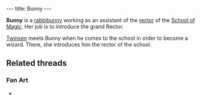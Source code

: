 ---
title: Bunny
---

{{twinsunica import}}{{Infobox Character
 |image=Bunny.jpg
 |race=Rabbibunny
 |gender=Female
 |size=average
 |age=Adult
 |magical=no
 |lba1=
 |lba2=yes
 |alignment=neutral
 |occupation=
 |requires=
 |amount=
 |fam1=
 |fam2=
 |planet=
 |island=
 |building=
}}

'''Bunny''' is a [[rabbibunny]] working as an assistant of the [[Rector of the School of Magic|rector]] of the [[School of Magic]]. Her job is to introduce the grand Rector.

[[Twinsen]] meets Bunny when he comes to the school in order to become a wizard. There, she introduces him the rector of the school.

==Related threads==
===Fan Art===
* {{post|id=271795|title=Edited Film Pictures}}

<!-- remove these category links when they're all automated by categorizers...
[[Category:Desert Island inhabitants]] -->